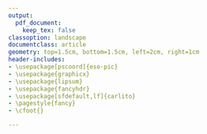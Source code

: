 ```yaml
---
output: 
  pdf_document:
    keep_tex: false
classoption: landscape    
documentclass: article
geometry: top=1.5cm, bottom=1.5cm, left=2cm, right=1cm
header-includes:
- \usepackage[pscoord]{eso-pic}
- \usepackage{graphicx}
- \usepackage{lipsum}
- \usepackage{fancyhdr}
- \usepackage[sfdefault,lf]{carlito}
- \pagestyle{fancy}
- \cfoot{}

---
```


\newcommand{\placetextbox}[3]{% \placetextbox{<horizontal pos>}{<vertical pos>}{<stuff>}
  \setbox0=\hbox{#3}% Put <stuff> in a box
  \AddToShipoutPictureFG*{% Add <stuff> to current page foreground
    \put(\LenToUnit{#1\paperwidth},\LenToUnit{#2\paperheight}){\vtop{{\null}\makebox[0pt][c]{#3}}}
  }
}

\phantom{text}
\AddToShipoutPictureBG*{\includegraphics[width=2\paperwidth,height=\paperheight]{modelos/revista_anpg.png}}

\placetextbox{0.5}{0.6}{
\parbox{0.9\linewidth}{

\vspace{-50pt}

\begin{center}
{\Huge \bfseries CERTIFICADO} 
\end{center}

\vspace{30pt}

  \LARGE Certificamos que \textbf{`r dInscritos[i,'Autores']`} publicou o trabalho \textbf{`r dInscritos[i,'Tipo']`} na  edição XXXX, da Revista XXXXX, organizada pela XXXXX. 
  
  \vspace{30pt}
  
  São Paulo, 2 de julho de 2022. 
}
}
